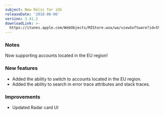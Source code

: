 ```yaml
---
subject: New Relic for iOS
releaseDate: '2018-06-06'
version: 3.41.2
downloadLink: >-
  https://itunes.apple.com/WebObjects/MZStore.woa/wa/viewSoftware?id=594038638&mt=8
---
```


### Notes

Now supporting accounts located in the EU region!

### New features

* Added the ability to switch to accounts located in the EU region.
* Added the ability to search in error trace attributes and stack traces.

### Improvements

* Updated Radar card UI
